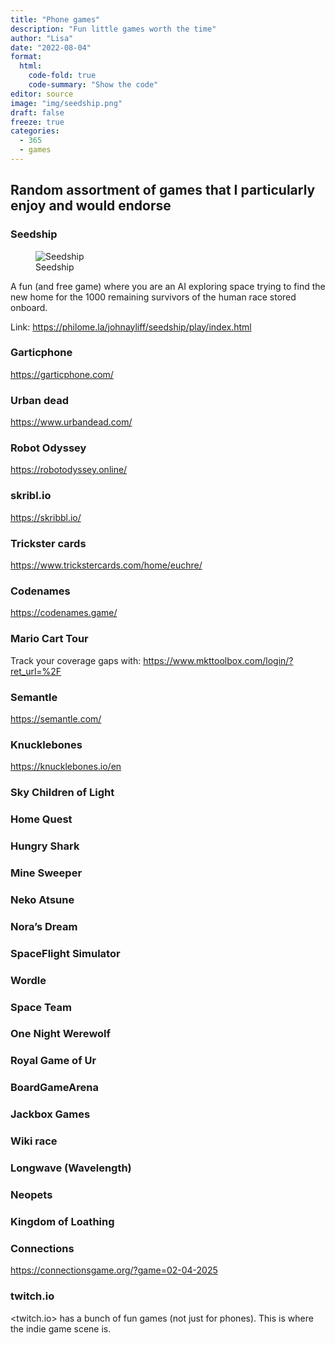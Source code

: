 ```yaml
---
title: "Phone games"
description: "Fun little games worth the time"
author: "Lisa"
date: "2022-08-04"
format:
  html:
    code-fold: true
    code-summary: "Show the code"
editor: source
image: "img/seedship.png"
draft: false
freeze: true
categories:
  - 365
  - games
---
```


## Random assortment of games that I particularly enjoy and would endorse

### Seedship

![Seedship](img/seedship.png)

A fun (and free game) where you are an AI exploring space trying to find the new home for the 1000 remaining survivors of the human race stored onboard.

Link: <https://philome.la/johnayliff/seedship/play/index.html>

### Garticphone 

<https://garticphone.com/>

### Urban dead

<https://www.urbandead.com/> 

### Robot Odyssey 

<https://robotodyssey.online/> 

### skribl.io

<https://skribbl.io/> 

### Trickster cards 

<https://www.trickstercards.com/home/euchre/>

### Codenames 

<https://codenames.game/> 

### Mario Cart Tour

Track your coverage gaps with: <https://www.mkttoolbox.com/login/?ret_url=%2F> 

### Semantle 

<https://semantle.com/> 

### Knucklebones 

<https://knucklebones.io/en>

### Sky Children of Light

### Home Quest

### Hungry Shark

### Mine Sweeper

### Neko Atsune

### Nora's Dream 

### SpaceFlight Simulator

### Wordle 

### Space Team

### One Night Werewolf

### Royal Game of Ur 

### BoardGameArena 

### Jackbox Games 

### Wiki race

### Longwave (Wavelength)

### Neopets

### Kingdom of Loathing

### Connections 

<https://connectionsgame.org/?game=02-04-2025> 

### twitch.io

<twitch.io> has a bunch of fun games (not just for phones). This is where the indie game scene is. 






